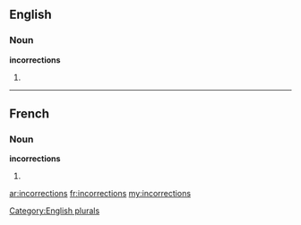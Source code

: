 ==English==

===Noun===
'''incorrections'''

# {{plural of|incorrection}}

[[Category:English plurals]]

----

==French==

===Noun===
'''incorrections''' {{f}}

# {{plural of|incorrection|lang=fr}}

[[ar:incorrections]]
[[fr:incorrections]]
[[my:incorrections]]